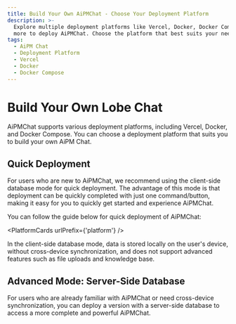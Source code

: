 ```yaml
---
title: Build Your Own AiPMChat - Choose Your Deployment Platform
description: >-
  Explore multiple deployment platforms like Vercel, Docker, Docker Compose, and
  more to deploy AiPMChat. Choose the platform that best suits your needs.
tags:
  - AiPM Chat
  - Deployment Platform
  - Vercel
  - Docker
  - Docker Compose
---
```

# Build Your Own Lobe Chat

AiPMChat supports various deployment platforms, including Vercel, Docker, and Docker Compose. You can choose a deployment platform that suits you to build your own AiPM Chat.

## Quick Deployment

For users who are new to AiPMChat, we recommend using the client-side database mode for quick deployment. The advantage of this mode is that deployment can be quickly completed with just one command/button, making it easy for you to quickly get started and experience AiPMChat.

You can follow the guide below for quick deployment of AiPMChat:

<PlatformCards urlPrefix={'platform'} />

<Callout>
  In the client-side database mode, data is stored locally on the user's device, without cross-device synchronization, and does not support advanced features such as file uploads and knowledge base.
</Callout>

## Advanced Mode: Server-Side Database

For users who are already familiar with AiPMChat or need cross-device synchronization, you can deploy a version with a server-side database to access a more complete and powerful AiPMChat.

<Cards>
<Card href={'/en/docs/self-hosting/server-database'} title={'Server-Side Database Deployment Guide'} />
</Cards>
